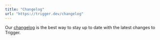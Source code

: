 ```yaml
---
title: "Changelog"
url: "https://trigger.dev/changelog"
---
```


Our [changelog](https://trigger.dev/changelog) is the best way to stay up to date with the latest changes to Trigger.
